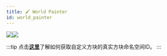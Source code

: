 ```yaml
---
title: 🖌️ World Painter
id: world_painter
---
```


![](/img/worldpainter_1.jpg)![](/img/worldpainter_2.png)

:::tip
点击[**这里**](../reference/commands.mdx#get-block-internal-id)了解如何获取自定义方块的真实方块命名空间ID。
:::
